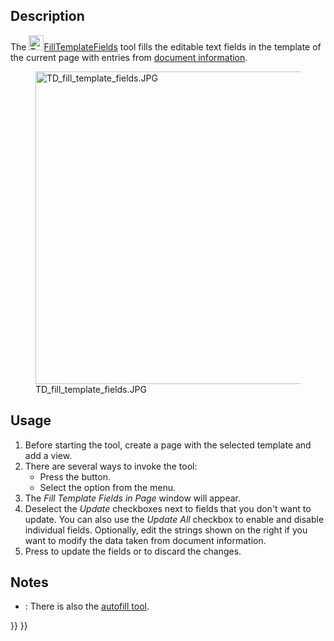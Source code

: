 <languages/>
<translate>

<!--T:1-->
{{Docnav
|[[TechDraw_PageTemplate|PageTemplate]]
|[[TechDraw_RedrawPage|RedrawPage]]
|[[TechDraw_Workbench|TechDraw]]
|IconL=TechDraw_PageTemplate.svg
|IconR=TechDraw_RedrawPage.svg
|IconC=Workbench_TechDraw.svg
}}

<!--T:2-->
{{GuiCommand
|Name=TechDraw FillTemplateFields
|MenuLocation=TechDraw → Page → Update template fields
|Workbenches=[[TechDraw_Workbench|TechDraw]]
|Version=1.0
|SeeAlso=
}}

==Description== <!--T:3-->

<!--T:4-->
The [[Image:TechDraw_FillTemplateFields.svg|24px]][[TechDraw_FillTemplateFields|FillTemplateFields]] tool fills the editable text fields in the template of the current page with entries from [[Std_ProjectInfo|document information]].

[[Image:TD_fill_template_fields.JPG|500px]]

==Usage== <!--T:5-->

<!--T:6-->
# Before starting the tool, create a page with the selected template and add a view.
# There are several ways to invoke the tool:
#* Press the {{Button|[[Image:TechDraw_FillTemplateFields.svg|16px]] [[TechDraw_FillTemplateFields|Update template fields]]}} button.
#* Select the {{MenuCommand|TechDraw → Page → [[Image:TechDraw_FillTemplateFields.svg|16px]] Update template fields}} option from the menu.
# The ''Fill Template Fields in Page'' window will appear.
# Deselect the ''Update'' checkboxes next to fields that you don't want to update. You can also use the ''Update All'' checkbox to enable and disable individual fields. Optionally, edit the strings shown on the right if you want to modify the data taken from document information.
# Press {{Button|Ok}} to update the fields or {{Button|Cancel}} to discard the changes.

==Notes== <!--T:7-->

<!--T:8-->
* {{Version|1.0}}: There is also the [[TechDraw_Templates#Description|autofill tool]].


<!--T:9-->
{{Docnav
|[[TechDraw_PageTemplate|PageTemplate]]
|[[TechDraw_RedrawPage|RedrawPage]]
|[[TechDraw_Workbench|TechDraw]]
|IconL=TechDraw_PageTemplate.svg
|IconR=TechDraw_RedrawPage.svg
|IconC=Workbench_TechDraw.svg
}}

</translate>
{{TechDraw Tools navi{{#translation:}}}}
{{Userdocnavi{{#translation:}}}}
{{clear}}